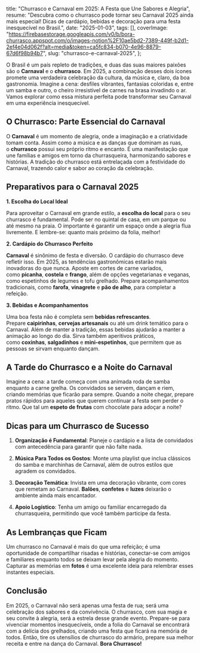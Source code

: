   title: "Churrasco e Carnaval em 2025: A Festa que Une Sabores e Alegria",
  resume: "Descubra como o churrasco pode tornar seu Carnaval 2025 ainda mais especial! Dicas de cardápio, bebidas e decoração para uma festa inesquecível no Brasil.",
  date: "2025-01-03",
  tags: [],
  coverImage: "https://firebasestorage.googleapis.com/v0/b/bora-churrasco.appspot.com/o/images-notion%2F10ae5bd2-7389-449f-b2d1-2ef4e04d062f?alt=media&token=ca5fc834-b070-4e96-8879-67d6f98b94b7",
  slug: "churrasco-e-carnaval-2025",
};

O Brasil é um país repleto de tradições, e duas das suas maiores paixões são o **Carnaval** e o **churrasco**. Em 2025, a combinação desses dois ícones promete uma verdadeira celebração da cultura, da música e, claro, da boa gastronomia. Imagine a cena: desfiles vibrantes, fantasias coloridas e, entre um samba e outro, o cheiro irresistível de carnes na brasa invadindo o ar. Vamos explorar como essa mistura perfeita pode transformar seu Carnaval em uma experiência inesquecível.

## O Churrasco: Parte Essencial do Carnaval

O **Carnaval** é um momento de alegria, onde a imaginação e a criatividade tomam conta. Assim como a música e as danças que dominam as ruas, o **churrasco** possui seu próprio ritmo e encanto. É uma manifestação que une famílias e amigos em torno da churrasqueira, harmonizando sabores e histórias. A tradição do churrasco está entrelaçada com a festividade do Carnaval, trazendo calor e sabor ao coração da celebração.

## Preparativos para o Carnaval 2025

**1. Escolha do Local Ideal**

Para aproveitar o Carnaval em grande estilo, a **escolha do local** para o seu churrasco é fundamental. Pode ser no quintal de casa, em um parque ou até mesmo na praia. O importante é garantir um espaço onde a alegria flua livremente. E lembre-se: quanto mais próximo da folia, melhor!

**2. Cardápio do Churrasco Perfeito**

**Carnaval** é sinônimo de festa e diversão. O cardápio do churrasco deve refletir isso. Em 2025, as tendências gastronômicas estarão mais inovadoras do que nunca. Aposte em cortes de carne variados, como **picanha**, **costela** e **frango**, além de opções vegetarianas e veganas, como espetinhos de legumes e tofu grelhado. Prepare acompanhamentos tradicionais, como **farofa**, **vinagrete** e **pão de alho**, para completar a refeição.

**3. Bebidas e Acompanhamentos**

Uma boa festa não é completa sem **bebidas refrescantes**. Prepare **caipirinhas**, **cervejas artesanais** ou até um drink temático para o Carnaval. Além de manter a tradição, essas bebidas ajudarão a manter a animação ao longo do dia. Sirva também aperitivos práticos, como **coxinhas**, **salgadinhos** e **mini-espetinhos**, que permitem que as pessoas se sirvam enquanto dançam.

## A Tarde do Churrasco e a Noite do Carnaval

Imagine a cena: a tarde começa com uma animada roda de samba enquanto a carne grelha. Os convidados se servem, dançam e riem, criando memórias que ficarão para sempre. Quando a noite chegar, prepare pratos rápidos para aqueles que querem continuar a festa sem perder o ritmo. Que tal um **espeto de frutas** com chocolate para adoçar a noite?

## Dicas para um Churrasco de Sucesso

1. **Organização é Fundamental**: Planeje o cardápio e a lista de convidados com antecedência para garantir que não falte nada.

2. **Música Para Todos os Gostos**: Monte uma playlist que inclua clássicos do samba e marchinhas de Carnaval, além de outros estilos que agradem os convidados.

3. **Decoração Temática**: Invista em uma decoração vibrante, com cores que remetam ao Carnaval. **Balões**, **confetes** e **luzes** deixarão o ambiente ainda mais encantador.

4. **Apoio Logístico**: Tenha um amigo ou familiar encarregado da churrasqueira, permitindo que você também participe da festa.

## As Lembranças que Ficam

Um churrasco no Carnaval é mais do que uma refeição; é uma oportunidade de compartilhar risadas e histórias, conectar-se com amigos e familiares enquanto todos se deixam levar pela alegria do momento. Capturar as memórias em **fotos** é uma excelente ideia para relembrar esses instantes especiais.

## Conclusão

Em 2025, o Carnaval não será apenas uma festa de rua; será uma celebração dos sabores e da convivência. O churrasco, com sua magia e seu convite à alegria, será a estrela desse grande evento. Prepare-se para vivenciar momentos inesquecíveis, onde a folia do Carnaval se encontrará com a delícia dos grelhados, criando uma festa que ficará na memória de todos. Então, tire os utensílios de churrasco do armário, prepare sua melhor receita e entre na dança do Carnaval. **Bora Churrasco!**
